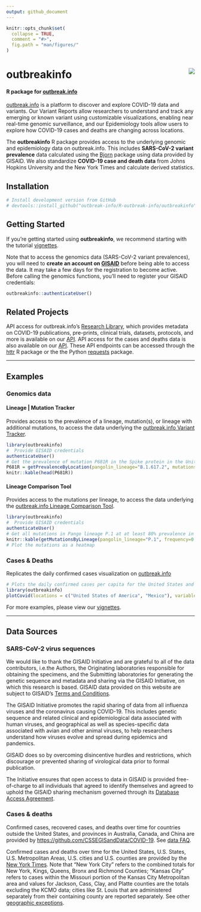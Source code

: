 ```yaml
---
output: github_document
---
```


<!-- README.md is generated from README.Rmd. Please edit that file -->

```r
knitr::opts_chunk$set(
  collapse = TRUE,
  comment = "#>",
  fig.path = "man/figures/"
)
```

# outbreakinfo <img src="man/figures/logo.png" align="right" />
#### R package for [outbreak.info](https://outbreak.info)

[outbreak.info](https://outbreak.info) is a platform to discover and explore 
COVID-19 data and variants. Our Variant Reports allow researchers to 
understand and track any emerging or known variant using customizable 
visualizations, enabling near real-time genomic surveillance, and our 
Epidemiology tools allow users to explore how COVID-19 cases and deaths are 
changing across locations.

The **outbreakinfo** R package provides access to the underlying genomic 
and epidemiology data on outbreak.info. This includes **SARS-CoV-2 variant prevalence** 
data calculated using the [Bjorn](https://github.com/andersen-lab/bjorn/) 
package using data provided by GISAID. We also standardize **COVID-19 case and death data**
from Johns Hopkins University and the New York Times and calculate derived statistics.


## Installation
```r
# Install development version from GitHub
# devtools::install_github("outbreak-info/R-outbreak-info/outbreakinfo")
```

## Getting Started
If you're getting started using **outbreakinfo**, we recommend starting with the tutorial [vignettes](https://outbreak-info.github.io/R-outbreak-info/docs/articles/index.html). 

Note that to access the genomics data (SARS-CoV-2 variant prevalences), you will 
need to **create an account on [GISAID](https://www.gisaid.org/registration/register/)** 
before being able to access the data. It may take a few days for the registration to become active.
Before calling the genomics functions, you'll need to register your GISAID credentials:
```r
outbreakinfo::authenticateUser()
```


## Related Projects
API access for outbreak.info's [Research Library](https://outbreak.info/resources), which provides metadata on COVID-19 publications, pre-prints, clinical trials, datasets, protocols, and more is available on our [API](https://api.outbreak.info/try/resources). API access for the cases and deaths data is also available on our [API](https://api.outbreak.info/try/covid19). These API endpoints can be accessed through the [httr](https://httr.r-lib.org/) R package or the the Python [requests](https://docs.python-requests.org/en/latest/) package.

---

## Examples
### Genomics data

#### Lineage | Mutation Tracker
Provides access to the prevalence of a lineage, mutation(s), or lineage with
additional mutations, to access the data underlying the 
[outbreak.info Variant Tracker](https://outbreak.info/situation-reports?muts=S%3AP681R).
``` r
library(outbreakinfo)
#  Provide GISAID credentials
authenticateUser()
# Get the prevalence of mutation P681R in the Spike protein in the United States over time.
P681R = getPrevalenceByLocation(pangolin_lineage="B.1.617.2", mutations = c("S:P681R"), location = "Brazil")
knitr::kable(head(P681R))

```
#### Lineage Comparison Tool
Provides access to the mutations per lineage, to access the data underlying the 
[outbreak.info Lineage Comparison Tool](https://outbreak.info/compare-lineages?pango=P.1&gene=ORF1a&gene=ORF1b&gene=S&gene=E&gene=ORF3a&gene=M&gene=ORF10&gene=N&gene=ORF8&gene=ORF7b&gene=ORF7a&gene=ORF6&threshold=80&dark=true).
``` r
library(outbreakinfo)
#  Provide GISAID credentials
authenticateUser()
# Get all mutations in Pango lineage P.1 at at least 80% prevalence in all P.1 sequences.
knitr::kable(getMutationsByLineage(pangolin_lineage="P.1", frequency=0.8))
# Plot the mutations as a heatmap

```
### Cases & Deaths
Replicates the daily confirmed cases visualization on [outbreak.info](https://outbreak.info/epidemiology?location=USA%3BMEX&log=false&variable=confirmed_rolling&xVariable=date&fixedY=false&percapita=true)
```r
# Plots the daily confirmed cases per capita for the United States and Mexico.
library(outbreakinfo)
plotCovid(locations = c("United States of America", "Mexico"), variable = "confirmed_rolling_per_100k")
```


For more examples, please view our [vignettes](https://outbreak-info.github.io/R-outbreak-info/docs/articles/index.html).

----

## Data Sources
### SARS-CoV-2 virus sequences
We would like to thank the GISAID Initiative and are grateful to all of the data contributors, i.e.the Authors, the Originating laboratories responsible for obtaining the specimens, and the Submitting laboratories for generating the genetic sequence and metadata and sharing via the GISAID Initiative, on which this research is based. GISAID data provided on this website are subject to GISAID’s [Terms and Conditions](https://www.gisaid.org/registration/terms-of-use/).

The GISAID Initiative promotes the rapid sharing of data from all influenza viruses and the coronavirus causing COVID-19. This includes genetic sequence and related clinical and epidemiological data associated with human viruses, and geographical as well as species-specific data associated with avian and other animal viruses, to help researchers understand how viruses evolve and spread during epidemics and pandemics.

GISAID does so by overcoming disincentive hurdles and restrictions, which discourage or prevented sharing of virological data prior to formal publication.

The Initiative ensures that open access to data in GISAID is provided free-of-charge to all individuals that agreed to identify themselves and agreed to uphold the GISAID sharing mechanism governed through its [Database Access Agreement](https://www.gisaid.org/registration/terms-of-use/).

### Cases & deaths
Confirmed cases, recovered cases, and deaths over time for countries outside the United States, and provinces in Australia, Canada, and China are provided by [https://github.com/CSSEGISandData/COVID-19](Johns Hopkins University Center for Systems Science and Engineering). See [data FAQ](https://systems.jhu.edu/research/public-health/2019-ncov-map-faqs/).

Confirmed cases and deaths over time for the United States, U.S. States, U.S. Metropolitan Areas, U.S. cities and U.S. counties are provided by the [New York Times](https://github.com/nytimes/covid-19-data). Note that "New York City" refers to the combined totals for New York, Kings, Queens, Bronx and Richmond Counties; "Kansas City" refers to cases within the Missouri portion of the Kansas City Metropolitan area and values for Jackson, Cass, Clay, and Platte counties are the totals excluding the KCMO data; cities like St. Louis that are administered separately from their containing county are reported separately. See other [geographic exceptions](https://github.com/nytimes/covid-19-data#geographic-exceptions).
